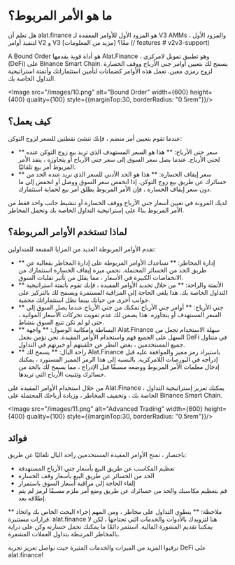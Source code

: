 
# ما هو الأمر المربوط؟

<Callout>
هل تعلم أن alat.finance هو المزود الأول للأوامر المعقدة لـ V3 AMMs ، والمزود الأول لتنفيذ أوامر V2 و V3 معًا؟ [مزيد من المعلومات] (/ features # v2v3-support)
</Callout>

A Bound Order هو أداة قوية يقدمها Alat.Finance ، وهو تطبيق تمويل لامركزي (DeFi) على Binance Smart Chain. يسمح لك بتعيين أوامر جني الأرباح ووقف الخسارة لزوج رمزي معين. تعمل هذه الأوامر كضمانات لتأمين استثماراتك وأتمتة استراتيجية التداول الخاصة بك.

<Image src="/images/10.png" alt="Bound Order" width={600} height={400} quality={100} style={{marginTop:30, borderRadius: "0.5rem"}}/>

## كيف يعمل؟

عندما تقوم بتعيين أمر منضم ، فإنك تنشئ نقطتين للسعر لزوج التوكن:

- ** سعر جني الأرباح: ** هذا هو السعر المستهدف الذي تريد بيع زوج التوكن عنده لجني الأرباح. عندما يصل سعر السوق إلى سعر جني الأرباح أو يتجاوزه ، ينفذ الأمر المربوط أمر بيع تلقائيًا.
- ** سعر إيقاف الخسارة: ** هذا هو الحد الأدنى للسعر الذي تريد عنده الحد من خسائرك عن طريق بيع زوج التوكن. إذا انخفض سعر السوق ووصل أو انخفض إلى ما دون سعر إيقاف الخسارة ، فإن الأمر المربوط يطلق أمر بيع لحماية استثمارك.

لديك المرونة في تعيين أسعار جني الأرباح ووقف الخسارة أو تنشيط جانب واحد فقط من الأمر المربوط بناءً على إستراتيجية التداول الخاصة بك وتحمل المخاطر.

## لماذا تستخدم الأوامر المربوطة؟

تقدم الأوامر المربوطة العديد من المزايا المقنعة للمتداولين:

- ** إدارة المخاطر: ** تساعدك الأوامر المربوطة على إدارة المخاطر بفعالية عن طريق الحد من الخسائر المحتملة. تحمي ميزة إيقاف الخسارة استثمارك من الانخفاضات الكبيرة في الأسعار ، مما يقلل من تأثير تقلبات السوق.
- ** الأتمتة والراحة: ** من خلال تحديد الأوامر المقيدة ، فإنك تقوم بأتمتة استراتيجية التداول الخاصة بك. هذا يلغي الحاجة إلى المراقبة المستمرة ويسمح لك بالتركيز على جوانب أخرى من حياتك بينما تظل استثماراتك محمية.
- ** جني الأرباح: ** أوامر جني الأرباح تمكنك من جني الأرباح عندما يصل السوق إلى السعر المستهدف أو يتجاوزه. هذا يضمن لك عدم تفويت تحركات الأسعار المواتية ، حتى لو لم تكن تتبع السوق بنشاط.
- ** البساطة وإمكانية الوصول: ** واجهة Alat.Finance سهلة الاستخدام تجعل من السهل على الجميع فهم واستخدام الأوامر المقيدة. نحن نؤمن بجعل DeFi في متناول جميع المستخدمين ، بغض النظر عن خلفيتهم أو خبرتهم في التداول.
- ** راحة البال: ** يسمح لك Alat.Finance باستيراد رمز مميز والموافقة عليه قبل إدراجه في البورصات اللامركزية. بالنسبة إلى هذا الرمز المميز المستورد ، يمكنك إدخال معلمات الأمر المربوط ووضعه مسبقًا قبل الإدراج ، مما يسمح لك بالحد من خسائرك وتثبيت الأرباح التي تريدها.

من خلال استخدام الأوامر المقيدة على Alat.Finance ، يمكنك تعزيز إستراتيجية التداول الخاصة بك ، وتخفيف المخاطر ، وزيادة أرباحك المحتملة على Binance Smart Chain.

<Image src="/images/11.png" alt="Advanced Trading" width={600} height={400} quality={100} style={{marginTop:30, borderRadius: "0.5rem"}}/>


## فوائد

باختصار ، تمنح الأوامر المقيدة المستخدمين راحة البال تلقائيًا عن طريق:

- تعظيم المكاسب عن طريق البيع بأسعار جني الأرباح المستهدفة
- الحد من الخسائر عن طريق البيع بأسعار وقف الخسارة
- إلغاء الحاجة إلى مراقبة أسعار السوق باستمرار
- قم بتعظيم مكاسبك والحد من خسائرك عن طريق وضع أمر ملزم مسبقًا لرمز لم يتم إطلاقه بعد.


** ملاحظة: ** ينطوي التداول على مخاطر ، ومن المهم إجراء البحث الخاص بك واتخاذ قرارات مستنيرة. alat.finance هنا لتزويدك بالأدوات والخدمات التي تحتاجها ، لكن لا يمكننا تقديم المشورة المالية. استثمر دائمًا ما يمكنك تحمل خسارته وكن على دراية بالمخاطر المرتبطة بتداول العملات المشفرة.

ترقبوا المزيد من الميزات والخدمات المثيرة حيث نواصل تعزيز تجربة DeFi على alat.finance!